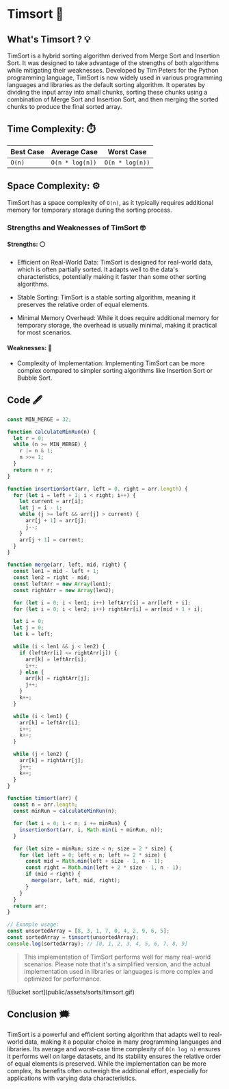 # Timsort 🐣

## What's Timsort ? 💡
TimSort is a hybrid sorting algorithm derived from Merge Sort and Insertion Sort. 
It was designed to take advantage of the strengths of both algorithms while mitigating 
their weaknesses. Developed by Tim Peters for the Python programming language, TimSort 
is now widely used in various programming languages and libraries as the default sorting 
algorithm. It operates by dividing the input array into small chunks, sorting these chunks 
using a combination of Merge Sort and Insertion Sort, and then merging the sorted chunks 
to produce the final sorted array.

## Time Complexity: ⏱️ 
| Best Case  | Average Case  | Worst Case |
| ---------- | ------------- | ---------- |
|   `O(n)`   |   `O(n * log(n))`    |  `O(n * log(n))`  |

## Space Complexity: ⚙️ 
TimSort has a space complexity of `O(n)`, 
as it typically requires additional memory for temporary storage during the sorting process.

### Strengths and Weaknesses of TimSort 🤓
#### Strengths: ⚪️

- Efficient on Real-World Data: TimSort is designed for real-world data, 
which is often partially sorted. It adapts well to the data's characteristics, 
potentially making it faster than some other sorting algorithms.

- Stable Sorting: TimSort is a stable sorting algorithm, 
meaning it preserves the relative order of equal elements.

- Minimal Memory Overhead: While it does require additional memory 
for temporary storage, the overhead is usually minimal, making it practical for most scenarios.



#### Weaknesses: 🔴
- Complexity of Implementation: Implementing TimSort can be more complex compared 
to simpler sorting algorithms like Insertion Sort or Bubble Sort.

## Code 🖋
```js filename="timsort.js" copy
const MIN_MERGE = 32;

function calculateMinRun(n) {
  let r = 0;
  while (n >= MIN_MERGE) {
    r |= n & 1;
    n >>= 1;
  }
  return n + r;
}

function insertionSort(arr, left = 0, right = arr.length) {
  for (let i = left + 1; i < right; i++) {
    let current = arr[i];
    let j = i - 1;
    while (j >= left && arr[j] > current) {
      arr[j + 1] = arr[j];
      j--;
    }
    arr[j + 1] = current;
  }
}

function merge(arr, left, mid, right) {
  const len1 = mid - left + 1;
  const len2 = right - mid;
  const leftArr = new Array(len1);
  const rightArr = new Array(len2);

  for (let i = 0; i < len1; i++) leftArr[i] = arr[left + i];
  for (let i = 0; i < len2; i++) rightArr[i] = arr[mid + 1 + i];

  let i = 0;
  let j = 0;
  let k = left;

  while (i < len1 && j < len2) {
    if (leftArr[i] <= rightArr[j]) {
      arr[k] = leftArr[i];
      i++;
    } else {
      arr[k] = rightArr[j];
      j++;
    }
    k++;
  }

  while (i < len1) {
    arr[k] = leftArr[i];
    i++;
    k++;
  }

  while (j < len2) {
    arr[k] = rightArr[j];
    j++;
    k++;
  }
}

function timsort(arr) {
  const n = arr.length;
  const minRun = calculateMinRun(n);

  for (let i = 0; i < n; i += minRun) {
    insertionSort(arr, i, Math.min(i + minRun, n));
  }

  for (let size = minRun; size < n; size = 2 * size) {
    for (let left = 0; left < n; left += 2 * size) {
      const mid = Math.min(left + size - 1, n - 1);
      const right = Math.min(left + 2 * size - 1, n - 1);
      if (mid < right) {
        merge(arr, left, mid, right);
      }
    }
  }
  return arr;
}

// Example usage:
const unsortedArray = [8, 3, 1, 7, 0, 4, 2, 9, 6, 5];
const sortedArray = timsort(unsortedArray);
console.log(sortedArray); // [0, 1, 2, 3, 4, 5, 6, 7, 8, 9]
```

> This implementation of TimSort performs well for many real-world scenarios. 
Please note that it's a simplified version, and the actual implementation used in libraries or 
languages is more complex and optimized for performance.


<div className="border border-black rounded-sm">
![Bucket sort](public/assets/sorts/timsort.gif)
</div>

## Conclusion 🗯️
TimSort is a powerful and efficient sorting algorithm that 
adapts well to real-world data, making it a popular choice 
in many programming languages and libraries. 
Its average and worst-case time complexity of `O(n log n)` ensures it 
performs well on large datasets, and its stability ensures the relative order of equal 
elements is preserved. While the implementation can be more complex, its benefits often 
outweigh the additional effort, especially for applications with varying data characteristics.
